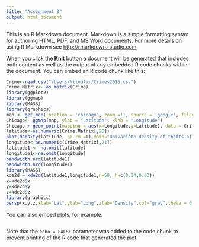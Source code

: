 ```yaml
---
title: "Assignment 3"
output: html_document
---
```


This is an R Markdown document. Markdown is a simple formatting syntax for authoring HTML, PDF, and MS Word documents. For more details on using R Markdown see <http://rmarkdown.rstudio.com>.

When you click the **Knit** button a document will be generated that includes both content as well as the output of any embedded R code chunks within the document. You can embed an R code chunk like this:

```r
Crime<-read.csv("/Users/Niloofar/Crimes2015.csv")
Crime.Matrix<- as.matrix(Crime)
library(ggplot2)
library(ggmap)
library(MASS)
library(graphics)
map <- get_map(location = 'chicago', zoom =11, source = 'google', filename = "Crime in Chicago") 
Chicago<- ggmap(map, ylab = "Latitude", xlab = "Longitude")
Chicago + geom_point(mapping = aes(x=Longitude,y=Latitude), data = Crime, size=0.005, colour="red", shape=0, na.rm = TRUE)
latitude<-as.numeric(Crime.Matrix[,20])
plot(density(latitude, na.rm =T),main="Univariate density of thefts of 2015 over latitude")
longitude<-as.numeric(Crime.Matrix[,21])
latitude1 <- na.omit(latitude)
longitude1<-na.omit(longitude)
bandwidth.nrd(latitude1)
bandwidth.nrd(longitude1)
library(MASS)
kde2d = kde2d(latitude1,longitude1,n=50, h=c(0.04,0.03))
x=kde2d$x
y=kde2d$y
z=kde2d$z
library(graphics)
persp(x,y,z,xlab="Lat",ylab="Long",zlab="Density",col="grey",theta = 0 , phi = 45)
```

You can also embed plots, for example:

```r

```

Note that the `echo = FALSE` parameter was added to the code chunk to prevent printing of the R code that generated the plot.
